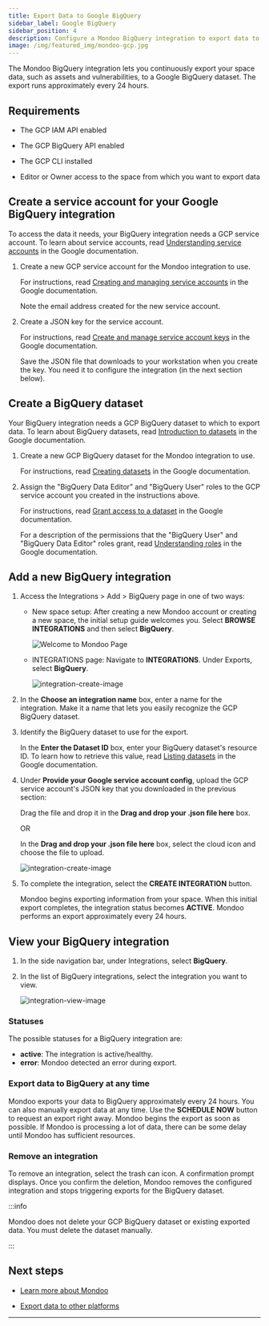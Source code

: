 ```yaml
---
title: Export Data to Google BigQuery
sidebar_label: Google BigQuery
sidebar_position: 4
description: Configure a Mondoo BigQuery integration to export data to a Google BigQuery dataset
image: /img/featured_img/mondoo-gcp.jpg
---
```


The Mondoo BigQuery integration lets you continuously export your space data, such as assets and vulnerabilities, to a Google BigQuery dataset. The export runs approximately every 24 hours.

## Requirements

- The GCP IAM API enabled

- The GCP BigQuery API enabled

- The GCP CLI installed

- Editor or Owner access to the space from which you want to export data

## Create a service account for your Google BigQuery integration

To access the data it needs, your BigQuery integration needs a GCP service account. To learn about service accounts, read [Understanding service accounts](https://cloud.google.com/iam/docs/understanding-service-accounts) in the Google documentation.

1. Create a new GCP service account for the Mondoo integration to use.

   For instructions, read [Creating and managing service accounts](https://cloud.google.com/iam/docs/creating-managing-service-accounts#iam-service-accounts-create-gcloud) in the Google documentation.

   Note the email address created for the new service account.

2. Create a JSON key for the service account.

   For instructions, read [Create and manage service account keys](https://cloud.google.com/iam/docs/creating-managing-service-account-keys#iam-service-account-keys-get-gcloud) in the Google documentation.

   Save the JSON file that downloads to your workstation when you create the key. You need it to configure the integration (in the next section below).

## Create a BigQuery dataset

Your BigQuery integration needs a GCP BigQuery dataset to which to export data. To learn about BigQuery datasets, read [Introduction to datasets](https://cloud.google.com/bigquery/docs/datasets-intro) in the Google documentation.

1. Create a new GCP BigQuery dataset for the Mondoo integration to use.

   For instructions, read [Creating datasets](https://cloud.google.com/bigquery/docs/datasets) in the Google documentation.

2. Assign the "BigQuery Data Editor" and "BigQuery User" roles to the GCP service account you created in the instructions above.

   For instructions, read [Grant access to a dataset](https://cloud.google.com/bigquery/docs/control-access-to-resources-iam#grant_access_to_a_dataset) in the Google documentation.

   For a description of the permissions that the "BigQuery User" and "BigQuery Data Editor" roles grant, read [Understanding roles](https://cloud.google.com/iam/docs/understanding-roles#bigquery-roles) in the Google documentation.

## Add a new BigQuery integration

1. Access the Integrations > Add > BigQuery page in one of two ways:

   - New space setup: After creating a new Mondoo account or creating a new space, the initial setup guide welcomes you. Select **BROWSE INTEGRATIONS** and then select **BigQuery**.

     ![Welcome to Mondoo Page](/img/platform/start/welcome_to_mondoo.png)

   - INTEGRATIONS page: Navigate to **INTEGRATIONS**. Under Exports, select **BigQuery**.

     ![integration-create-image](/img/platform/maintain/export/bigquery/add-int-bigquery-top.png)

2. In the **Choose an integration name** box, enter a name for the integration. Make it a name that lets you easily recognize the GCP BigQuery dataset.

3. Identify the BigQuery dataset to use for the export.

   In the **Enter the Dataset ID** box, enter your BigQuery dataset's resource ID. To learn how to retrieve this value, read [Listing datasets](https://cloud.google.com/bigquery/docs/listing-datasets) in the Google documentation.

4. Under **Provide your Google service account config**, upload the GCP service account's JSON key that you downloaded in the previous section:

   Drag the file and drop it in the **Drag and drop your .json file here** box.

   OR

   In the **Drag and drop your .json file here** box, select the cloud icon and choose the file to upload.

   ![integration-create-image](/img/platform/maintain/export/bigquery/add-int-bigquery-bottom.png)

5. To complete the integration, select the **CREATE INTEGRATION** button.

   Mondoo begins exporting information from your space. When this initial export completes, the integration status becomes **ACTIVE**. Mondoo performs an export approximately every 24 hours.

## View your BigQuery integration

1. In the side navigation bar, under Integrations, select **BigQuery**.

2. In the list of BigQuery integrations, select the integration you want to view.

   ![integration-view-image](/img/platform/maintain/export/bigquery/view-int-bigquery.png)

### Statuses

The possible statuses for a BigQuery integration are:

- **active**: The integration is active/healthy.
- **error**: Mondoo detected an error during export.

### Export data to BigQuery at any time

Mondoo exports your data to BigQuery approximately every 24 hours. You can also manually export data at any time. Use the **SCHEDULE NOW** button to request an export right away. Mondoo begins the export as soon as possible. If Mondoo is processing a lot of data, there can be some delay until Mondoo has sufficient resources.

### Remove an integration

To remove an integration, select the trash can icon. A confirmation prompt displays. Once you confirm the deletion, Mondoo removes the configured integration and stops triggering exports for the BigQuery dataset.

:::info

Mondoo does not delete your GCP BigQuery dataset or existing exported data. You must delete the dataset manually.

:::

## Next steps

- [Learn more about Mondoo](/platform/start/plat-what-is/)

- [Export data to other platforms](/platform/maintain/export/overview)

---
